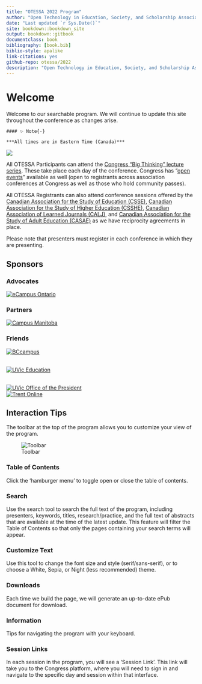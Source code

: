 ```yaml
--- 
title: "OTESSA 2022 Program"
author: "Open Technology in Education, Society, and Scholarship Association"
date: "Last updated `r Sys.Date()`"
site: bookdown::bookdown_site
output: bookdown::gitbook
documentclass: book
bibliography: [book.bib]
biblio-style: apalike
link-citations: yes
github-repo: otessa/2022
description: "Open Technology in Education, Society, and Scholarship Association"
---
```


# Welcome {-}

Welcome to our searchable program. We will continue to update this site throughout the conference as changes arise.

```block

#### ✨ Note{-}

***All times are in Eastern Time (Canada)***
```

![](assets/media/image2.jpeg)

All OTESSA Participants can attend the [Congress “Big Thinking” lecture series](https://www.federationhss.ca/en/congress/congress-2022/open-programming){target="_blank"}. These take place each day of the conference. Congress has “[open events](https://www.federationhss.ca/en/congress/congress-2022/calendar-open-events)” available as well (open to registrants across association conferences at Congress as well as those who hold community passes).

All OTESSA Registrants can also attend conference sessions offered by the [Canadian Association for the Study of Education (CSSE)](https://csse-scee.ca/), [Canadian Association for the Study of Higher Education (CSSHE)](https://csshe-scees.ca/), [Canadian Association of Learned Journals (CALJ)](https://www.calj-acrs.ca/), and [Canadian Association for the Study of Adult Education (CASAE)](https://www.casae-aceea.ca/) as we have reciprocity agreements in place. 

Please note that presenters must register in each conference in which they are presenting. 

## Sponsors {-}

### Advocates {-}

[![eCampus Ontario](assets/media/ecampuso.jpg)](https://www.ecampusontario.ca/) 


### Partners {-}

[![Campus Manitoba](assets/media/CampusMB.jpg)](https://www.campusmanitoba.ca/)

### Friends {-}

[![BCcampus](assets/media/bccampus.jpg)](https://bccampus.ca)  
<br>  

[![UVic Education](assets/media/uvic-ed.jpg)](https://uvic.ca/education)  
<br>

[![UVic Office of the President](assets/media/Uvic-pres.jpg)](https://uvic.ca/president)  
[![Trent Online](assets/media/TrentOnline.jpg)](https://trentu.ca/online)  

## Interaction Tips {-}

The toolbar at the top of the program allows you to customize your view of the program.

![Toolbar](assets/media/image3.png)

### Table of Contents {-}

Click the 'hamburger menu' to toggle open or close the table of contents.

### Search  {-}

Use the search tool to search the full text of the program, including presenters, keywords, titles, research/practice, and the full text of abstracts that are available at the time of the latest update. This feature will filter the Table of Contents so that only the pages containing your search terms will appear.

### Customize Text {-}

Use this tool to change the font size and style (serif/sans-serif), or to choose a White, Sepia, or Night (less recommended) theme.

### Downloads {-}

Each time we build the page, we will generate an up-to-date ePub document for download.

### Information {-}

Tips for navigating the program with your keyboard.

### Session Links {-}

In each session in the program, you will see a 'Session Link'. This link will take you to the Congress platform, where you will need to sign in and navigate to the specific day and session within that interface.